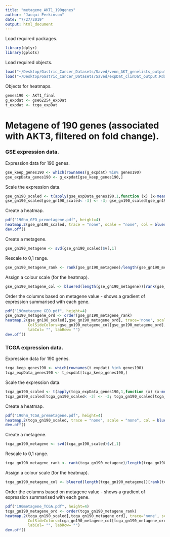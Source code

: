 ```yaml
---
title: "metagene_AKT1_190genes"
author: "Jacqui Perkinson"
date: "7/27/2019"
output: html_document
---
```


Load required packages.

```r
library(dplyr)
library(gplots)
```

Load required objects.

```r
load("~/Desktop/Gastric_Cancer_Datasets/Saved/venn_AKT_genelists_output.Rdata")
load("~/Desktop/Gastric_Cancer_Datasets/Saved/expDat_clinDat_output.Rdata")
```

Objects for heatmaps.

```r
genes190 <- AKT1_final
g_expdat <- gse62254_expDat
t_expdat <- tcga_expDat
```

# Metagene of 190 genes (associated with AKT3, filtered on fold change).

### GSE expression data.

Expression data for 190 genes.

```r
gse_keep_genes190 <- which(rownames(g_expdat) %in% genes190)
gse_expData_genes190 <- g_expdat[gse_keep_genes190,]
```

Scale the expression data.

```r
gse_gn190_scaled <- t(apply(gse_expData_genes190,1,function (x) (x-mean(x))/sd(x)))
gse_gn190_scaled[gse_gn190_scaled< -3] <- -3; gse_gn190_scaled[gse_gn190_scaled> 3] <- 3
```

Create a heatmap.

```r
pdf("190hm_GEO_premetagene.pdf", height=4)
heatmap.2(gse_gn190_scaled, trace = "none", scale = "none", col = bluered(50), labRow = "", labCol = "", distfun = function(x) as.dist(1-cor(t(x))) )
dev.off()
```

Create a metagene.

```r
gse_gn190_metagene <- svd(gse_gn190_scaled)$v[,1]
```

Rescale to 0,1 range.

```r
gse_gn190_metagene_rank <- rank(gse_gn190_metagene)/length(gse_gn190_metagene)
```

Assign a colour scale (for the heatmap).

```r
gse_gn190_metagene_col <- bluered(length(gse_gn190_metagene))[rank(gse_gn190_metagene)]
```

Order the columns based on metagene value - shows a gradient of expression summarised with each gene.

```r
pdf("190metagene_GEO.pdf", height=4)
gse_gn190_metagene_ord <- order(gse_gn190_metagene_rank)
heatmap.2(gse_gn190_scaled[,gse_gn190_metagene_ord], trace='none', scale='none', Colv=F,
          ColSideColors=gse_gn190_metagene_col[gse_gn190_metagene_ord], key=F, col=bluered(50),
          labCol= "", labRow= "")
dev.off()
```

### TCGA expression data.

Expression data for 190 genes.

```r
tcga_keep_genes190 <- which(rownames(t_expdat) %in% genes190)
tcga_expData_genes190 <- t_expdat[tcga_keep_genes190,]
```

Scale the expression data.

```r
tcga_gn190_scaled <- t(apply(tcga_expData_genes190,1,function (x) (x-mean(x))/sd(x)))
tcga_gn190_scaled[tcga_gn190_scaled< -3] <- -3; tcga_gn190_scaled[tcga_gn190_scaled> 3] <- 3
```

Create a heatmap.

```r
pdf("190hm_TCGA_premetagene.pdf", height=4)
heatmap.2(tcga_gn190_scaled, trace = "none", scale = "none", col = bluered(50), labRow = "", labCol = "", distfun = function(x) as.dist(1-cor(t(x))) )
dev.off()
```

Create a metagene.

```r
tcga_gn190_metagene <- svd(tcga_gn190_scaled)$v[,1]
```

Rescale to 0,1 range.

```r
tcga_gn190_metagene_rank <- rank(tcga_gn190_metagene)/length(tcga_gn190_metagene)
```

Assign a colour scale (for the heatmap).

```r
tcga_gn190_metagene_col <- bluered(length(tcga_gn190_metagene))[rank(tcga_gn190_metagene)]
```

Order the columns based on metagene value - shows a gradient of expression summarised with each gene.

```r
pdf("190metagene_TCGA.pdf", height=4)
tcga_gn190_metagene_ord <- order(tcga_gn190_metagene_rank)
heatmap.2(tcga_gn190_scaled[,tcga_gn190_metagene_ord], trace='none', scale='none', Colv=F,
          ColSideColors=tcga_gn190_metagene_col[tcga_gn190_metagene_ord], key=F, col=bluered(50),
          labCol= "", labRow= "")
dev.off()
```

